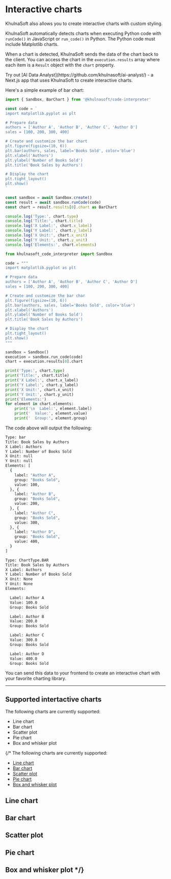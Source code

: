 # Interactive charts

KhulnaSoft also allows you to create interactive charts with custom styling.

KhulnaSoft automatically detects charts when executing Python code with `runCode()` in JavaScript or `run_code()` in Python. The Python code must include Matplotlib charts.

When a chart is detected, KhulnaSoft sends the data of the chart back to the client. You can access the chart in the `execution.results` array where each item is a `Result` object with the `chart` property.

<Note>
Try out [AI Data Analyst](https://github.com/khulnasoft/ai-analyst/) - a Next.js app that uses KhulnaSoft to create interactive charts.
</Note>

Here's a simple example of bar chart:
<CodeGroup>
```js
import { Sandbox, BarChart } from '@khulnasoft/code-interpreter'

const code = `
import matplotlib.pyplot as plt

# Prepare data
authors = ['Author A', 'Author B', 'Author C', 'Author D']
sales = [100, 200, 300, 400]

# Create and customize the bar chart
plt.figure(figsize=(10, 6))
plt.bar(authors, sales, label='Books Sold', color='blue')
plt.xlabel('Authors')
plt.ylabel('Number of Books Sold')
plt.title('Book Sales by Authors')

# Display the chart
plt.tight_layout()
plt.show()
`

const sandbox = await Sandbox.create()
const result = await sandbox.runCode(code)
const chart = result.results[0].chart as BarChart

console.log('Type:', chart.type)
console.log('Title:', chart.title)
console.log('X Label:', chart.x_label)
console.log('Y Label:', chart.y_label)
console.log('X Unit:', chart.x_unit)
console.log('Y Unit:', chart.y_unit)
console.log('Elements:', chart.elements)
```
```python
from khulnasoft_code_interpreter import Sandbox

code = """
import matplotlib.pyplot as plt

# Prepare data
authors = ['Author A', 'Author B', 'Author C', 'Author D']
sales = [100, 200, 300, 400]

# Create and customize the bar char
plt.figure(figsize=(10, 6))
plt.bar(authors, sales, label='Books Sold', color='blue')
plt.xlabel('Authors')
plt.ylabel('Number of Books Sold')
plt.title('Book Sales by Authors')

# Display the chart
plt.tight_layout()
plt.show()
"""

sandbox = Sandbox()
execution = sandbox.run_code(code)
chart = execution.results[0].chart

print('Type:', chart.type)
print('Title:', chart.title)
print('X Label:', chart.x_label)
print('Y Label:', chart.y_label)
print('X Unit:', chart.x_unit)
print('Y Unit:', chart.y_unit)
print('Elements:')
for element in chart.elements:
    print('\n  Label:', element.label)
    print('  Value:', element.value)
    print('  Group:', element.group)
```
</CodeGroup>


The code above will output the following:
<CodeGroup isTerminalCommand>
```bash {{ language: 'js' }}
Type: bar
Title: Book Sales by Authors
X Label: Authors
Y Label: Number of Books Sold
X Unit: null
Y Unit: null
Elements: [
  {
    label: "Author A",
    group: "Books Sold",
    value: 100,
  }, {
    label: "Author B",
    group: "Books Sold",
    value: 200,
  }, {
    label: "Author C",
    group: "Books Sold",
    value: 300,
  }, {
    label: "Author D",
    group: "Books Sold",
    value: 400,
  }
]
```
```bash {{ language: 'python' }}
Type: ChartType.BAR
Title: Book Sales by Authors
X Label: Authors
Y Label: Number of Books Sold
X Unit: None
Y Unit: None
Elements:

  Label: Author A
  Value: 100.0
  Group: Books Sold

  Label: Author B
  Value: 200.0
  Group: Books Sold

  Label: Author C
  Value: 300.0
  Group: Books Sold

  Label: Author D
  Value: 400.0
  Group: Books Sold
```
</CodeGroup>

You can send this data to your frontend to create an interactive chart with your favorite charting library.

---

## Supported intertactive charts
The following charts are currently supported:
- Line chart
- Bar chart
- Scatter plot
- Pie chart
- Box and whisker plot


{/* The following charts are currently supported:
- [Line chart](#line-chart)
- [Bar chart](#bar-chart)
- [Scatter plot](#scatter-plot)
- [Pie chart](#pie-chart)
- [Box and whisker plot](#box-and-whisker-plot)


## Line chart

## Bar chart

## Scatter plot

## Pie chart

## Box and whisker plot */}